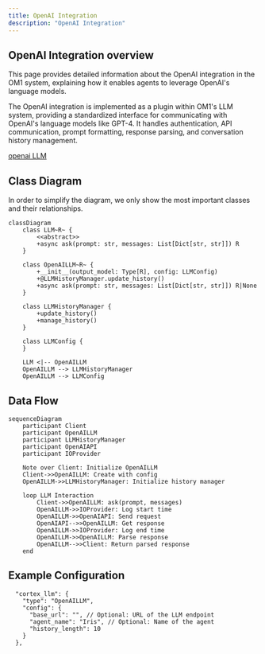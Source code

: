 ```yaml
---
title: OpenAI Integration
description: "OpenAI Integration"
---
```


## OpenAI Integration overview

This page provides detailed information about the OpenAI integration in the OM1 system, explaining how it enables agents to leverage OpenAI's language models. 

The OpenAI integration is implemented as a plugin within OM1's LLM system, providing a standardized interface for communicating with OpenAI's language models like GPT-4. It handles authentication, API communication, prompt formatting, response parsing, and conversation history management.

[openai LLM](https://github.com/OpenmindAGI/OM1/blob/main/src/llm/plugins/openai_llm.py)

## Class Diagram

In order to simplify the diagram, we only show the most important classes and their relationships.

```mermaid
classDiagram
    class LLM~R~ {
        <<abstract>>
        +async ask(prompt: str, messages: List[Dict[str, str]]) R
    }

    class OpenAILLM~R~ {
        +__init__(output_model: Type[R], config: LLMConfig)
        +@LLMHistoryManager.update_history()
        +async ask(prompt: str, messages: List[Dict[str, str]]) R|None
    }

    class LLMHistoryManager {
        +update_history()
        +manage_history()
    }

    class LLMConfig {
    }

    LLM <|-- OpenAILLM
    OpenAILLM --> LLMHistoryManager
    OpenAILLM --> LLMConfig
```

## Data Flow

```mermaid
sequenceDiagram
    participant Client
    participant OpenAILLM
    participant LLMHistoryManager
    participant OpenAIAPI
    participant IOProvider

    Note over Client: Initialize OpenAILLM
    Client->>OpenAILLM: Create with config
    OpenAILLM->>LLMHistoryManager: Initialize history manager
    
    loop LLM Interaction
        Client->>OpenAILLM: ask(prompt, messages)
        OpenAILLM->>IOProvider: Log start time
        OpenAILLM->>OpenAIAPI: Send request
        OpenAIAPI-->>OpenAILLM: Get response
        OpenAILLM->>IOProvider: Log end time
        OpenAILLM->>OpenAILLM: Parse response
        OpenAILLM-->>Client: Return parsed response
    end
```

## Example Configuration

```
  "cortex_llm": {
    "type": "OpenAILLM",
    "config": {
      "base_url": "", // Optional: URL of the LLM endpoint
      "agent_name": "Iris", // Optional: Name of the agent
      "history_length": 10
    }
  },
```
